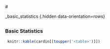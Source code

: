 # <table>_basic_statistics {.hidden data-orientation=rows}

<sidebar>

## 

### Basic Statistics

```r
 knitr::kable(cardin[[toupper('<table>')]])  
```

